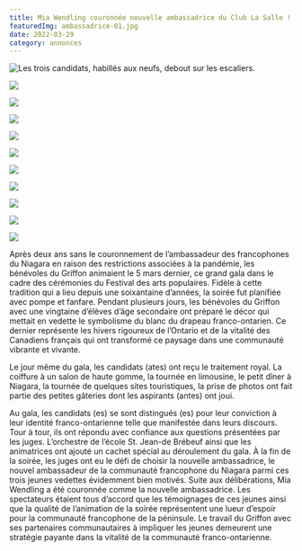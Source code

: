 ```yaml
---
title: Mia Wendling couronnée nouvelle ambassadrice du Club La Salle !
featuredImg: ambassadrice-01.jpg
date: 2022-03-29
category: annonces
---
```


![Les trois candidats, habillés aux neufs, debout sur les escaliers.](./ambassadrice-01.jpg)

<div class="row justify-content-md-center py-5">
<div class="col-md-4 px-0">

![](ambassadrice-02.jpg)
</div>
<div class="col-md-4 px-0">

![](ambassadrice-03.jpg)
</div>
<div class="col-md-4 px-0">

![](ambassadrice-04.jpg)
</div>
<div class="col-md-4 px-0">

![](ambassadrice-05.jpg)
</div>
<div class="col-md-4 px-0">

![](ambassadrice-06.jpg)
</div>
<div class="col-md-4 px-0">

![](arielle.jpg)
</div>
<div class="col-md-4 px-0">

![](mia.jpg)
</div>
<div class="col-md-4 px-0">

![](conservatoire-2.jpg)
</div>
<div class="col-md-4 px-0">

![](wendling.jpg)
</div>
<div class="col-md-2 px-0">

![](alexis.jpg)
</div>
</div>

Après deux ans sans le couronnement de l’ambassadeur des francophones du Niagara en raison des restrictions associées à la pandémie, les bénévoles du Griffon animaient le 5 mars dernier, ce grand gala dans le cadre des cérémonies du Festival des arts populaires. Fidèle à cette tradition qui a lieu depuis une soixantaine d’années, la soirée fut planifiée avec pompe et fanfare. Pendant plusieurs jours, les bénévoles du Griffon avec une vingtaine d’élèves d’âge secondaire ont préparé le décor qui mettait en vedette le symbolisme du blanc du drapeau franco-ontarien. Ce dernier représente les hivers rigoureux de l’Ontario et de la vitalité des Canadiens français qui ont transformé ce paysage dans une communauté vibrante et vivante.

Le jour même du gala, les candidats (ates) ont reçu le traitement royal. La coiffure à un salon de haute gomme, la tournée en limousine, le petit dîner à Niagara, la tournée de quelques sites touristiques, la prise de photos ont fait partie des petites gâteries dont les aspirants (antes) ont joui.

Au gala, les candidats (es) se sont distingués (es) pour leur conviction à leur identité franco-ontarienne telle que manifestée dans leurs discours. Tour à tour, ils ont répondu avec confiance aux questions présentées par les juges. L’orchestre de l’école St. Jean-de Brébeuf ainsi que les animatrices ont ajouté un cachet spécial au déroulement du gala. À la fin de la soirée, les juges ont eu le défi de choisir la nouvelle ambassadrice, le nouvel ambassadeur de la communauté francophone du Niagara parmi ces trois jeunes vedettes évidemment bien motivés. Suite aux délibérations, Mia Wendling a été couronnée comme la nouvelle ambassadrice. Les spectateurs étaient tous d’accord que les témoignages de ces jeunes ainsi que la qualité de l’animation de la soirée représentent une lueur d’espoir pour la communauté francophone de la péninsule. Le travail du Griffon avec ses partenaires communautaires à impliquer les jeunes demeurent une stratégie payante dans la vitalité de la communauté franco-ontarienne.
